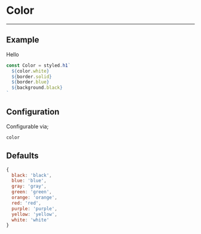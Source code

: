
# Color

---

## Example

<Color>Hello</Color>

```js
const Color = styled.h1`
  ${color.white}
  ${border.solid}
  ${border.blue}
  ${background.black}
`
```

## Configuration

Configurable via;

```
color
```

## Defaults

```js
{
  black: 'black',
  blue: 'blue',
  gray: 'gray',
  green: 'green',
  orange: 'orange',
  red: 'red',
  purple: 'purple',
  yellow: 'yellow',
  white: 'white'
}
```
